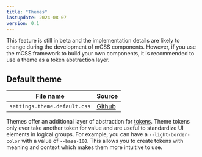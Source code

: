 ```yaml
---
title: "Themes"
lastUpdate: 2024-08-07
version: 0.1
---
```



<Notice type="warning" title="Work in progress" extraClass="mt-lg1">
  This feature is still in beta and the implementation details are likely to
  change during the development of mCSS components. However, if you use the mCSS
  framework to build your own components, it is recommended to use a theme as a
  token abstraction layer.
</Notice>

## Default theme

<section class="prose">

<div class="docs_oversizedTable">

| File name                    | Source               |
| ---------------------------- | -------------------- |
| `settings.theme.default.css` | [Github][srcDefault] |

</div>

[srcDefault]: https://github.com/minimaldesign/mCSS/blob/main/src/styles/settings.theme.default.css

Themes offer an additional layer of abstraction for [tokens](/docs/tokens). Theme tokens only ever take another token for value and are useful to standardize UI elements in logical groups. For example, you can have a `--light-border-color` with a value of `--base-100`. This allows you to create tokens with meaning and context which makes them more intuitive to use.

</section>
